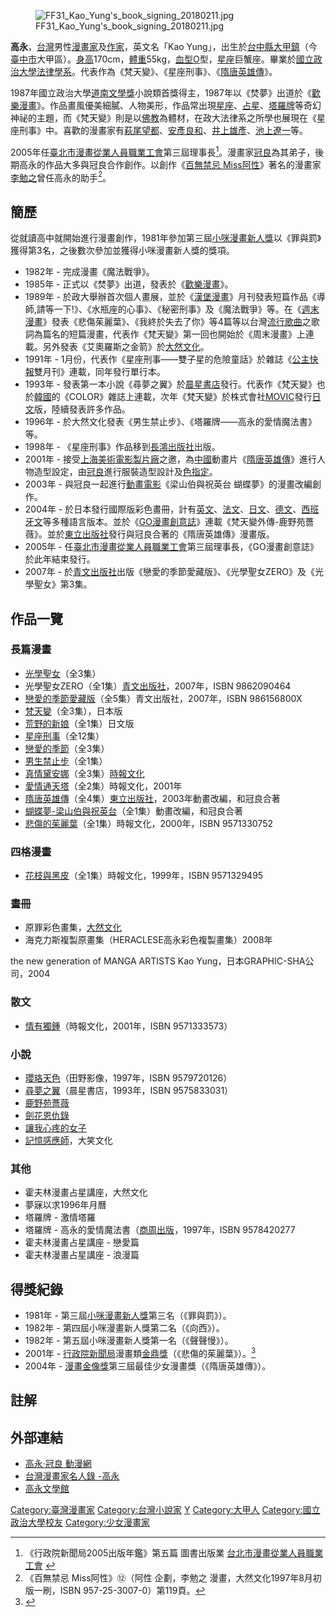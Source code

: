 {{otheruses}}
{{漫畫}}
[[File:FF31_Kao_Yung's_book_signing_20180211.jpg|thumb]]

'''高永'''{{BD|1966年|7月3日|catIdx=G}}，[[台灣|台灣]]男性[[漫畫家|漫畫家]]及[[作家|作家]]，英文名「Kao Yung」，出生於[[台中縣|台中縣]][[大甲區|大甲鎮]]（今[[臺中市|臺中市]]大甲區）。[[身高|身高]]170cm，[[體重|體重]]55kg，[[血型|血型]]O型，[[星座|星座]]巨蟹座。畢業於[[國立政治大學法律學系|國立政治大學法律學系]]。代表作為《梵天變》、《星座刑事》、《[[隋唐英雄傳_(動畫)|隋唐英雄傳]]》。

1987年國立政治大學[[道南文學獎|道南文學獎]]小說類首獎得主，1987年以《焚夢》出道於《[[歡樂漫畫|歡樂漫畫]]》。作品畫風優美細膩、人物美形，作品常出現[[星座|星座]]、[[占星|占星]]、[[塔羅牌|塔羅牌]]等奇幻神祕的主題，而《梵天變》則是以[[佛教|佛教]]為體材，在政大法律系之所學也展現在《星座刑事》中。喜歡的漫畫家有[[萩尾望都|萩尾望都]]、[[安彥良和|安彥良和]]、[[井上雄彥|井上雄彥]]、[[池上遼一|池上遼一]]等。

2005年任[[臺北市漫畫從業人員職業工會|臺北市漫畫從業人員職業工會]]第三屆理事長<ref>《行政院新聞局2005出版年鑑》第五篇 圖書出版業 [http://mocfile.moc.gov.tw/mochistory/images/Yearbook/94/info.gio.gov.tw/Yearbook/94/05-18.htm 台北市漫畫從業人員職業工會] {{Wayback|url=http://mocfile.moc.gov.tw/mochistory/images/Yearbook/94/info.gio.gov.tw/Yearbook/94/05-18.htm |date=20181023084033 }}</ref>。漫畫家[[郭冠良|冠良]]為其弟子，後期高永的作品大多與冠良合作創作。以創作《[[百無禁忌_Miss阿性|百無禁忌 Miss阿性]]》著名的漫畫家[[李勉之|李勉之]]曾任高永的助手<ref>《百無禁忌 Miss阿性》⑫（阿性 企劃，李勉之 漫畫，大然文化1997年8月初版一刷，ISBN 957-25-3007-0）第119頁。</ref>。

== 簡歷 ==
從就讀高中就開始進行漫畫創作，1981年參加第三屆[[小咪漫畫新人獎|小咪漫畫新人獎]]以《罪與罰》獲得第3名，之後數次參加並獲得小咪漫畫新人獎的獎項。
*1982年 - 完成漫畫《魔法戰爭》。
*1985年 - 正式以《焚夢》出道，發表於《[[歡樂漫畫|歡樂漫畫]]》。
*1989年 - 於政大舉辦首次個人畫展，並於《[[漢堡漫畫|漢堡漫畫]]》月刊發表短篇作品《導師,請等一下!》、《水瓶座的心事》、《秘密刑事》及《魔法戰爭》等。在《[[週末漫畫|週末漫畫]]》發表《悲傷茱麗葉》、《我終於失去了你》等4篇等以台灣[[流行歌曲|流行歌曲]]之歌詞為篇名的短篇漫畫，代表作《梵天變》第一回也開始於《周末漫畫》上連載。另外發表《艾奧羅斯之金箭》於[[大然文化|大然文化]]。
*1991年 - 1月份，代表作《星座刑事——雙子星的危險童話》於雜誌《[[公主快報|公主快報]]雙月刊》連載，同年發行單行本。
*1993年 - 發表第一本小說《尋夢之翼》於[[晨星書店|晨星書店]]發行。代表作《梵天變》也於[[韓國|韓國]]的《COLOR》雜誌上連載，次年《梵天變》於株式會社[[MOVIC|MOVIC]]發行[[日文|日文]]版，陸續發表許多作品。
*1996年 - 於大然文化發表《男生禁止步》、《塔羅牌——高永的愛情魔法書》等。
*1998年 - 《星座刑事》作品移到[[長鴻出版社|長鴻出版社]]出版。
*2001年 - 接受[[上海美術電影製片廠|上海美術電影製片廠]]之邀，為[[中華人民共和國|中國]]動畫片《[[隋唐英雄傳|隋唐英雄傳]]》進行人物造型設定，由[[郭冠良|冠良]]進行服裝造型設計及[[色指定|色指定]]。
*2003年 - 與冠良一起進行[[動畫電影|動畫電影]]《梁山伯與祝英台 蝴蝶夢》的漫畫改編創作。
*2004年 - 於日本發行國際版彩色畫冊，計有[[英文|英文]]、[[法文|法文]]、[[日文|日文]]、[[德文|德文]]、[[西班牙文|西班牙文]]等多種語言版本。並於《[[GO漫畫創意誌|GO漫畫創意誌]]》連載《梵天變外傳-鹿野苑薔薇》。並於[[東立出版社|東立出版社]]發行與冠良合著的《隋唐英雄傳》漫畫版。
*2005年 - 任[[臺北市漫畫從業人員職業工會|臺北市漫畫從業人員職業工會]]第三屆理事長，《GO漫畫創意誌》於此年結束發行。
*2007年 - 於[[青文出版社|青文出版社]]出版《戀愛的季節愛藏版》、《光學聖女ZERO》及《光學聖女》第3集。

== 作品一覽 == 
=== 長篇漫畫 ===
*[[光學聖女|光學聖女]]（全3集）
*光學聖女ZERO（全1集）[[青文出版社|青文出版社]]，2007年，ISBN 9862090464
*[[戀愛的季節愛藏版|戀愛的季節愛藏版]]（全5集）青文出版社，2007年，ISBN 986156800X
*[[梵天變|梵天變]]（全3集），日本版
*[[荒野的新娘|荒野的新娘]]（全1集）日文版
*[[星座刑事|星座刑事]]（全12集）
*[[戀愛的季節|戀愛的季節]]（全3集）
*[[男生禁止步|男生禁止步]]（全1集）
*[[真情黛安娜|真情黛安娜]]（全3集）[[時報文化|時報文化]]
*[[愛情通天塔|愛情通天塔]]（全2集）時報文化，2001年
*[[隋唐英雄傳|隋唐英雄傳]]（全4集）[[東立出版社|東立出版社]]，2003年動畫改編，和冠良合著
*[[蝴蝶夢-梁山伯與祝英台|蝴蝶夢-梁山伯與祝英台]]（全1集）動畫改編，和冠良合著
*[[悲傷的茱麗葉|悲傷的茱麗葉]]（全1集）時報文化，2000年，ISBN 9571330752

=== 四格漫畫 ===
*[[花枝與黑皮|花枝與黑皮]]（全1集）時報文化，1999年，ISBN 9571329495
=== 畫冊 ===
*原罪彩色畫集，[[大然文化|大然文化]]
*海克力斯複製原畫集（HERACLESE高永彩色複製畫集）2008年
the new generation of MANGA ARTISTS
Kao Yung，日本GRAPHIC-SHA公司，2004

=== 散文 ===
*[[情有獨鍾|情有獨鍾]]（時報文化，2001年，ISBN 9571333573）
=== 小說 ===
*[[瓔珞天色|瓔珞天色]]（田野影像，1997年，ISBN 9579720126）
*[[尋夢之翼|尋夢之翼]]（晨星書店，1993年，ISBN 9575833031）
*[[鹿野苑薔薇|鹿野苑薔薇]]
*[[劍花恩仇錄|劍花恩仇錄]]
*[[讓我心疼的女子|讓我心疼的女子]]
*[[記憶感應師|記憶感應師]]，大笑文化

=== 其他 ===
*霍夫林漫畫占星講座，大然文化
*夢寐以求1996年月曆
*塔羅牌 - 激情塔羅
*塔羅牌 - 高永的愛情魔法書（[[商業周刊_(台灣)|商周出版]]，1997年，ISBN 9578420277
*霍夫林漫畫占星講座 - 戀愛篇
*霍夫林漫畫占星講座 - 浪漫篇

== 得獎紀錄 ==
*1981年 - 第三屆[[小咪漫畫新人獎|小咪漫畫新人獎]]第三名（《罪與罰》）。
*1982年 - 第四屆小咪漫畫新人獎第二名（《向西》）。
*1982年 - 第五屆小咪漫畫新人獎第一名（《聲聲慢》）。 
*2001年 - [[行政院新聞局|行政院新聞局]]漫畫類[[金鼎獎|金鼎獎]]（《悲傷的茱麗葉》）。<ref>{{Cite web |url=http://info.gio.gov.tw/ct.asp?xItem=25498&CtNode=2975&mp=24 |title=九十年金鼎獎得獎名單 |accessdate=2008-10-04 |archive-date=2007-09-10 |archive-url=https://web.archive.org/web/20070910191214/http://info.gio.gov.tw/ct.asp?xItem=25498&CtNode=2975&mp=24 |dead-url=yes }}</ref>
*2004年 - [[漫畫金像獎|漫畫金像獎]]第三屆最佳少女漫畫獎（《隋唐英雄傳》）。

== 註解 ==
{{reflist}}

== 外部連結 == 
*[https://web.archive.org/web/20080924012020/http://yungliang.idv.tw/ 高永‧冠良 動漫網]
*[http://www.tcdm.org/tw/cartoonist/biography.aspx?id=20080304092512551660&page=1 台灣漫畫家名人錄 -高永] {{Wayback|url=http://www.tcdm.org/tw/cartoonist/biography.aspx?id=20080304092512551660&page=1 |date=20080504155128 }}
*[http://blog.pchome.com.tw/news/kaoyung 高永文學館]

{{DEFAULTSORT:KAO Yung}}
[[Category:臺灣漫畫家|Category:臺灣漫畫家]]
[[Category:台灣小說家|Category:台灣小說家]]
[[Category:高姓|Y]]
[[Category:大甲人|Category:大甲人]]
[[Category:國立政治大學校友|Category:國立政治大學校友]]
[[Category:少女漫畫家|Category:少女漫畫家]]